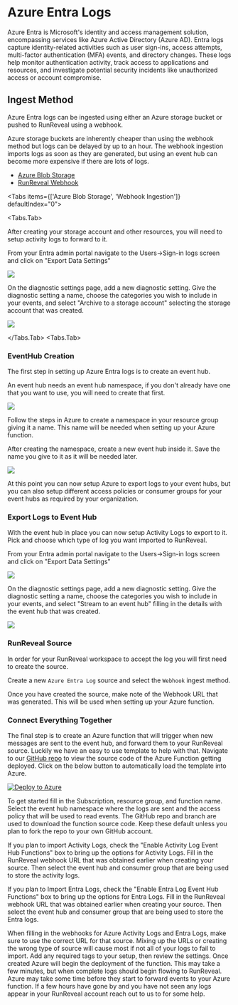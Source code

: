 
# Azure Entra Logs

Azure Entra is Microsoft's identity and access management solution, encompassing services like Azure Active Directory (Azure AD). Entra logs capture identity-related activities such as user sign-ins, access attempts, multi-factor authentication (MFA) events, and directory changes. These logs help monitor authentication activity, track access to applications and resources, and investigate potential security incidents like unauthorized access or account compromise.

## Ingest Method

Azure Entra logs can be ingested using either an Azure storage bucket or pushed to RunReveal using a webhook.

Azure storage buckets are inherently cheaper than using the webhook method but logs can be delayed by up to an hour. The webhook ingestion
imports logs as soon as they are generated, but using an event hub can become more expensive if there are lots of logs.

- [Azure Blob Storage](/sources/object-storage/azure.mdx)
- [RunReveal Webhook](/sources/source-types/azure/entra#webhook-ingestion)

<Tabs items={['Azure Blob Storage', 'Webhook Ingestion']} defaultIndex="0">

<Tabs.Tab>

After creating your storage account and other resources, you will need to setup activity logs to forward to it.

From your Entra admin portal navigate to the Users->Sign-in logs screen and click on "Export Data Settings"

<img src="/azure/azure-5.avif"/>

On the diagnostic settings page, add a new diagnostic setting. Give the diagnostic setting a name, choose the categories you wish to include in your events, and select "Archive to a storage account" selecting the storage account that was created.

<img src="/azure/azure-blob-entra-export.png"/>

</Tabs.Tab>
<Tabs.Tab>

<Steps>

### EventHub Creation

The first step in setting up Azure Entra logs is to create an event hub.

An event hub needs an event hub namespace, if you don't already have one that you want to use, you will need to create that first.

<img src="/azure/azure-1.avif"/>

Follow the steps in Azure to create a namespace in your resource group giving it a name. This name will be needed when setting up your Azure function.

After creating the namespace, create a new event hub inside it. Save the name you give to it as it will be needed later.&#x20;

<img src="/azure/azure-2.avif"/>

At this point you can now setup Azure to export logs to your event hubs, but you can also setup different access policies or consumer groups for your event hubs as required by your organization.

### Export Logs to Event Hub

With the event hub in place you can now setup Activity Logs to export to it. Pick and choose which type of log you want imported to RunReveal.

From your Entra admin portal navigate to the Users->Sign-in logs screen and click on "Export Data Settings"

<img src="/azure/azure-5.avif"/>

On the diagnostic settings page, add a new diagnostic setting. Give the diagnostic setting a name, choose the categories you wish to include in your events, and select "Stream to an event hub" filling in the details with the event hub that was created.

<img src="/azure/azure-6.png"/>

### RunReveal Source

In order for your RunReveal workspace to accept the log you will first need to create the source.

Create a new `Azure Entra Log` source and select the `Webhook` ingest method.

Once you have created the source, make note of the Webhook URL that was generated. This will be used when setting up your Azure function.

### Connect Everything Together

The final step is to create an Azure function that will trigger when new messages are sent to the event hub, and forward them to your RunReveal source. Luckily we have an easy to use template to help with that. Navigate to our [GitHub repo](https://github.com/runreveal/azure-functions-runreveal) to view the source code of the Azure Function getting deployed. Click on the below button to automatically load the template into Azure.

[![Deploy to Azure](https://aka.ms/deploytoazurebutton)](https://portal.azure.com/#create/Microsoft.Template/uri/https%3A%2F%2Fraw.githubusercontent.com%2Frunreveal%2Fazure-functions-runreveal%2Fmain%2Fdeploy%2FazureDeploy.json/createUIDefinitionUri/https%3A%2F%2Fraw.githubusercontent.com%2Frunreveal%2Fazure-functions-runreveal%2Fmain%2Fdeploy%2FazureDeploy.portal.json)

To get started fill in the Subscription, resource group, and function name. Select the event hub namespace where the logs are sent and the access policy that will be used to read events. The GitHub repo and branch are used to download the function source code. Keep these default unless you plan to fork the repo to your own GitHub account.

If you plan to import Activity Logs, check the "Enable Activity Log Event Hub Functions" box to bring up the options for Activity Logs. Fill in the RunReveal webhook URL that was obtained earlier when creating your source. Then select the event hub and consumer group that are being used to store the activity logs.

If you plan to Import Entra Logs, check the "Enable Entra Log Event Hub Functions" box to bring up the options for Entra Logs. Fill in the RunReveal webhook URL that was obtained earlier when creating your source. Then select the event hub and consumer group that are being used to store the Entra logs.

<Callout type='info'>
When filling in the webhooks for Azure Activity Logs and Entra Logs, make sure to use the correct URL for that source. Mixing up the URLs or creating the wrong type of source will cause most if not all of your logs to fail to import.
</Callout>
Add any required tags to your setup, then review the settings. Once created Azure will begin the deployment of the function. This may take a few minutes, but when complete logs should begin flowing to RunReveal.

<Callout type='info'>
Azure may take some time before they start to forward events to your Azure function. If a few hours have gone by and you have not seen any logs appear in your RunReveal account reach out to us to for some help.
</Callout>
</Steps>
</Tabs.Tab>
</Tabs>